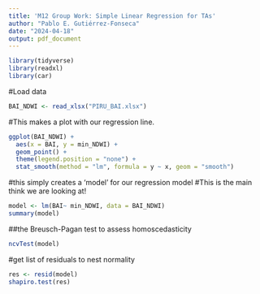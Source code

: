```yaml
---
title: 'M12 Group Work: Simple Linear Regression for TAs'
author: "Pablo E. Gutiérrez-Fonseca"
date: "2024-04-18"
output: pdf_document
---
```


```r
library(tidyverse)
library(readxl)
library(car)
```

#Load data
```r
BAI_NDWI <- read_xlsx("PIRU_BAI.xlsx")
```

#This makes a plot with our regression line.
```r
ggplot(BAI_NDWI) +
  aes(x = BAI, y = min_NDWI) +
  geom_point() +
  theme(legend.position = "none") + 
  stat_smooth(method = "lm", formula = y ~ x, geom = "smooth") 
```

#this simply creates a 'model' for our regression model
#This is the main think we are looking at!
```r

model <- lm(BAI~ min_NDWI, data = BAI_NDWI)
summary(model)
```


##the Breusch-Pagan test to assess homoscedasticity
```r
ncvTest(model)
```

#get list of residuals to nest normality
```r
res <- resid(model)
shapiro.test(res)

```


